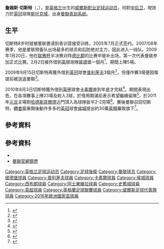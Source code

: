 {{noteta|G1=MUFC|G2=EPL|G3=FAcup
|T=zh-hans:詹姆斯·切斯特; zh-hk:占士·謝斯達; zh-tw:詹姆斯·切斯特
|1=zh-hans:詹姆斯·切斯特; zh-hk:占士·謝斯達; zh-tw:詹姆斯·切斯特
|2=zh-hans:詹姆斯·格兰特·切斯特; zh-hk:占士·格蘭·謝斯達; 
|3=zh-hans:切斯特; zh-hk:謝斯達;  zh-tw:切斯特
}}
{{Infobox football biography
| name           = 占士·謝斯達<br>''James Chester''
| image          = AUT vs. WAL 2016-10-06 (123).jpg
| image_size     = 200
| caption        = 
| fullname       = James Grant Chester<ref>{{cite web |title=Professional retain list & free transfers 2012/13 |url=http://www.football-league.co.uk/staticFiles/4e/bd/0,,10794~179534,00.pdf |publisher=The Football League |accessdate=5 September 2013 |page=16 |format=PDF |date=18 May 2013 |deadurl=yes |archiveurl=https://web.archive.org/web/20131012034401/http://www.football-league.co.uk/staticFiles/4e/bd/0,,10794~179534,00.pdf |archivedate=2013-10-12 }}</ref>
| birth_date     = {{Birth date and age|1989|1|23|df=y}}
| birth_place    = {{flagicon|ENG}} [[英格蘭|英格蘭]][[沃灵顿|沃灵顿]]
| height         = {{convert|1.80|m|ftin|abbr=on}}<ref>{{cite web|url=http://www.premierleague.com/en-gb/players/profile.html/james-chester|title=James Chester Premier League Player Profile|publisher=Premier League|accessdate=3 January 2015|deadurl=yes|archiveurl=https://web.archive.org/web/20150318230924/http://www.premierleague.com/en-gb/players/profile.html/james-chester|archivedate=2015-03-18}}</ref>
| position       = [[後衛_(足球)#中堅|中堅]]
| currentclub    = [[斯托克城足球俱乐部|斯托克城]]
| clubnumber     = 12
| youthyears1    = 2005–2007 |youthclubs1 = [[曼聯預備隊及青訓學院|曼联]]
| years1         = 2007–2011 |clubs1 =   [[曼徹斯特聯足球俱樂部|曼聯]]            |caps1 =   0 |goals1 = 0
| years2         = 2009      |clubs2 = → [[彼得伯勒联足球俱乐部|彼得伯勒联]] |caps2 =   5 |goals2 = 0
| years3         = 2009      |clubs3 = → [[普利茅斯足球俱乐部|普利茅斯]]         |caps3 =   3 |goals3 = 0
| years4         = 2010–2011 |clubs4 = → [[卡莱尔联足球俱乐部|卡莱尔联]]        |caps4 =  18 |goals4 = 2
| years5         = 2011–2015 |clubs5 =   [[赫尔城足球俱乐部|赫尔城]]                          |caps5 = 156 |goals5 = 7
| years6         = 2015–2016 |clubs6 =   [[西布罗姆维奇足球俱乐部|西布罗姆维奇]]      |caps6 =  12 |goals6 = 0
| years7         = 2016–2020 | clubs7 = [[阿士東維拉足球會|阿士東維拉]]                          | caps7 = 119 | goals7 = 12
| years8         = 2020      | clubs8 = → [[斯托克城足球俱乐部|斯托克城]]                   | caps8 = 16  | goals8 = 0
| years9         = 2020–      | clubs9 = [[斯托克城足球俱乐部|斯托克城]]                   | caps9 = 16  | goals9 = 0
| nationalyears1 = 2014–     | nationalteam1 = [[威爾斯足球代表隊|威爾斯]] | nationalcaps1 = 35 | nationalgoals1 = 0
| club-update    = 2020年12月29日
| nationalteam-update = 2018年11月18日
}}

'''詹姆斯·切斯特'''（{{lang-en|'''James Chester'''}}，{{bd|1989年|1月23日|catidx=Chester, James}}），是[[英格兰|英格兰]]出生的[[威爾斯|威爾斯]][[职业|职业]][[足球|足球]][[运动员|运动员]]，司职[[中后卫|中后卫]]，現效力於[[英冠|英冠]]球隊[[斯托克城足球俱乐部|斯托克城]]，出身[[曼聯預備隊及青訓學院|曼聯青訓系統]]。

== 生平 ==
切斯特8岁时就被曼联邀请到青训营接受训练，2005年7月正式签约。2007/08年赛季，他是曼联预备队出场最多的球员和后防绝对主力，因此进入一线队。2009年1月20日，他在[[英格蘭聯賽盃|联赛杯]]半决赛对阵[[德比郡足球俱乐部|德比郡]]的比赛中替补出场，第一次代表曼联参加正式比赛。2月2日被外借到[[英格蘭足球甲級聯賽|英甲]]球隊[[彼得伯勒联足球俱乐部|彼德堡]]一個月<ref>{{cite news |language=en |url=http://news.bbc.co.uk/sport2/hi/football/teams/p/peterborough_united/7864630.stm |title=Man Utd's Chester moves to Posh |publisher=[[BBC|BBC]] Sport |date=2009-02-02 |accessdate=2009-02-03 |archive-date=2009-02-05 |archive-url=https://web.archive.org/web/20090205094204/http://news.bbc.co.uk/sport2/hi/football/teams/p/peterborough_united/7864630.stm |dead-url=no }}</ref>，期間上陣5場。

2009年9月15日切斯特再獲外借到[[英冠|英冠]]球會[[普利茅斯足球俱乐部|普利茅夫]]3個月<ref>{{cite news |language=en |url=http://news.bbc.co.uk/sport2/hi/football/teams/p/plymouth_argyle/8264453.stm |title=Plymouth sign Man Utd youngsters |publisher=[[BBC|BBC]] Sport |date=2009-09-15 |accessdate=2009-09-19 |archive-date=2019-09-14 |archive-url=https://web.archive.org/web/20190914100153/http://news.bbc.co.uk/sport2/hi/football/teams/p/plymouth_argyle/8264453.stm |dead-url=no }}</ref>，但僅作賽3場便因傷提前被送返曼聯<ref>{{cite news |language=en |url=http://www.skysports.com/story/0,19528,11095_5626365,00.html |title=Chester blow for Pilgrims |publisher=''Sky Sports'' |date=2009-10-13 |accessdate=2010-12-16 |archive-date=2016-03-08 |archive-url=https://web.archive.org/web/20160308042017/http://www.skysports.com/story/0,19528,11095_5626365,00.html |dead-url=no }}</ref>。

2010年8月3日切斯特獲外借到[[英甲|英甲]]球會[[卡莱尔联足球俱乐部|卡素爾]]直到年底才完結<ref>{{cite news |language=en |url=http://news.bbc.co.uk/sport2/hi/football/teams/c/carlisle_united/8878713.stm |title=Carlisle United sign Manchester United's James Chester |publisher=''[[BBC_Sport|BBC Sport]]'' |date=2010-08-03 |accessdate=2010-08-17 |archive-date=2019-09-16 |archive-url=https://web.archive.org/web/20190916234234/http://news.bbc.co.uk/sport2/hi/football/teams/c/carlisle_united/8878713.stm |dead-url=no }}</ref>。期間表現出色，在各項賽事上陣23場及射入3球，於借用期滿前表示希望繼續留隊<ref>{{cite news |language=en |url=http://news.bbc.co.uk/sport2/hi/football/teams/c/carlisle_united/9298928.stm |title=James Chester keen on Carlisle United stay |publisher=''[[BBC_Sport|BBC Sport]]'' |date=2010-12-17 |accessdate=2011-01-05 |archive-date=2019-09-10 |archive-url=https://web.archive.org/web/20190910131856/http://news.bbc.co.uk/sport2/hi/football/teams/c/carlisle_united/9298928.stm |dead-url=no }}</ref>，於2011年[[元旦|元旦]]主場對[[哈德斯菲尔德足球俱乐部|哈德斯菲爾德]]近門頂入為球隊扳平2-2完場<ref>{{cite news |language=en |url=http://news.bbc.co.uk/sport2/hi/football/eng_div_2/9310156.stm |title=Carlisle 2-2 Huddersfield |publisher=''[[BBC_Sport|BBC Sport]]'' |date=2011-01-01 |accessdate=2011-01-05 |archive-date=2012-08-08 |archive-url=https://www.webcitation.org/69lVxavg8?url=http://news.bbc.co.uk/sport2/hi/football/eng_div_2/9310156.stm |dead-url=no }}</ref>。賽後曼聯召回切斯特，[[轉會窗|轉會窗]]重開後動作多多的[[英冠|英冠]]球會[[赫尔城足球俱乐部|侯城]]提出約30萬[[英鎊|英鎊]]羅致旗下<ref>{{cite news |language=en |url=http://news.bbc.co.uk/sport2/hi/football/teams/h/hull_city/9335236.stm |title=Manchester United accept Hull City's James Chester bid |publisher=''[[BBC_Sport|BBC Sport]]'' |date=2011-01-04 |accessdate=2011-01-05 |archive-date=2019-09-13 |archive-url=https://web.archive.org/web/20190913190155/http://news.bbc.co.uk/sport2/hi/football/teams/h/hull_city/9335236.stm |dead-url=no }}</ref>。

== 參考資料 ==
{{reflist}}

==參考資料==
*{{soccerbase|50913|詹姆斯·切斯特}}
*[https://web.archive.org/web/20160304105813/http://www.manutd.com/default.sps?pagegid=%7BFE60904B-C2A8-4E60-9B05-700DBBC29BBC%7D&section=playerProfile&teamid=458&bioid=91982 曼聯官網簡歷]

{{史篤城球員名單}}
{{2016年歐洲國家盃威爾斯參賽名單}}

{{DEFAULTSORT:Chester, James}}
[[Category:英格兰足球运动员|Category:英格兰足球运动员]]
[[Category:足球後衛|Category:足球後衛]]
[[Category:曼联球员|Category:曼联球员]]
[[Category:彼德堡球員|Category:彼德堡球員]]
[[Category:普利茅夫球員|Category:普利茅夫球員]]
[[Category:卡素爾球員|Category:卡素爾球員]]
[[Category:侯城球員|Category:侯城球員]]
[[Category:西布朗球員|Category:西布朗球員]]
[[Category:阿士東維拉球員|Category:阿士東維拉球員]]
[[Category:史篤城球員|Category:史篤城球員]]
[[Category:英超球員|Category:英超球員]]
[[Category:英格蘭足球聯賽球員|Category:英格蘭足球聯賽球員]]
[[Category:威爾斯足球代表隊球員|Category:威爾斯足球代表隊球員]]
[[Category:2016年歐洲國家盃球員|Category:2016年歐洲國家盃球員]]